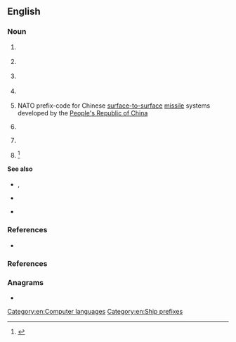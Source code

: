 ==English==

===Noun===
{{en-noun|?}}

# {{lb|en|aviation|travel}} {{initialism of|{{l|en|change|Change}} {{l|en|segment|Segment}} {{l|en|status|Status}}|lang=en}} {{gloss|a GDS code used on older types of airline keyboards}}
# {{lb|en|historical|nautical|military}} {{initialism of|{{l|en|Confederate States}} {{l|en|ship|Ship}}|lang=en}} {{gloss|The designation for a commissioned warship operated by the {{l|en|Confederate States}} {{l|en|navy|Navy}}}}
# {{lb|en|media|DVD}} {{initialism of|{{l|en|content|Content}} {{l|en|scramble|Scramble}} {{l|en|system|System}}|lang=en}}
# {{lb|en|medicine}} {{initialism of|{{l|en|Churg-Strauss syndrome}}|lang=en}}
# {{lb|en|military|rocketry}} NATO prefix-code for Chinese [[surface-to-surface]] [[missile]] systems developed by the [[People's Republic of China]]
# {{lb|en|nautical}} {{initialism of|{{l|en|Canadian}} {{l|en|survey|Survey}} {{l|en|ship|Ship}}|lang=en}} {{gloss|The designation for a survey ship operated by the Canadian Hydrographic Service}}
# {{lb|en|Web design}} {{initialism of|{{l|en|cascading|Cascading}} {{l|en|style sheet|Style Sheets}}|lang=en}}
# {{lb|en|sports}} {{initialism of|{{l|en|critical|Critical}} {{l|en|swim|Swim}} {{l|en|speed|Speed}}|lang=en}}<ref>{{cite-book|first1=R. J.|last1=Shephard|first2=P.-O.|last2=Astrand|title=The Encyclopaedia of Sports Medicine: An IOC Medical Commission Publication, Endurance in Sport|publisher=John Wiley & Sons|date=2008-04-30|isbn=9780470694824|quote=During recent years a variety of non-invasive tests have been suggested. One of the most interesting is the method of critical swim speed (CSS), described by Wakayoshi et al. (1992)}}</ref>

====See also====
* {{sense|Canada}} {{l|en|HMCS}}, {{l|en|CCGS}}
* {{sense|Confederate States of America}} {{l|en|USS}}
* {{sense|NATO}} {{l|en|SS}}

===References===
* {{pedia|CSS (disambiguation)}}

===References===

<references/>

===Anagrams===
* {{anagrams|en|SSC}}

[[Category:en:Computer languages]]
[[Category:en:Ship prefixes]]